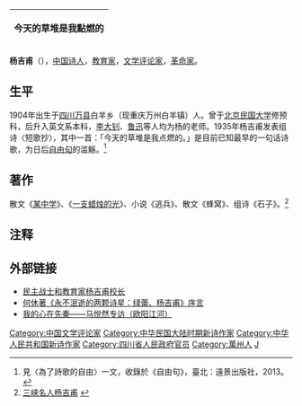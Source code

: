{| class="toccolours" style="float: right; width: 10em; margin: 0 0 1em 1em; font-size: 100%; clear:right;" cellspacing="5"
|-
!{{VH1|短歌抄}}
{{Vtext|}}
{{Vtext|[[楊吉甫|楊吉甫]]}}
{{Vtext|}}
{{Vtext|}}
{{VtextStart}}今天的草堆是我點燃的{{VtextEnd}}
|}

'''杨吉甫'''（{{bd|1904年||1962年|}}），[[中国|中国]][[诗人|诗人]]，[[教育家|教育家]]，[[文学评论家|文学评论家]]，[[革命家|革命家]]。

==生平==
1904年出生于[[四川|四川]][[万县|万县]]白羊乡（现重庆万州白羊镇）人。曾于[[北京民国大学|北京民国大学]]修预科，后升入英文系本科，[[李大钊|李大钊]]、[[鲁迅|鲁迅]]等人均为杨的老师。1935年杨吉甫发表组诗〈短歌抄〉，其中一首：「今天的草堆是我点燃的。」是目前已知最早的一句话诗歌，为日后[[自由句|自由句]]的滥觞。<ref>見〈為了詩歌的自由〉一文，收錄於《自由句》，臺北：遠景出版社，2013。</ref>

==著作==
散文《[[某中学|某中学]]》、《[[一支蜡烛的光|一支蜡烛的光]]》、小说《逃兵》、散文《蜂窝》、组诗《石子》。<ref>[http://www.sxcm.net/wh/2008-05/27/content_211089.htm 三峡名人杨吉甫] {{webarchive|url=https://web.archive.org/web/20131202235151/http://www.sxcm.net/wh/2008-05/27/content_211089.htm |date=2013-12-02 }}</ref>

== 注释 ==
<references/>

== 外部链接 ==
* [https://web.archive.org/web/20041221011224/http://www.cqwzyz.com.cn/xiaoqing/html/yjf.html 民主战士和教育家杨吉甫校长]	
* [http://blog.sina.com.cn/s/blog_4b1dce170100l4mq.html 何休著《永不泯逝的两颗诗星：绿蕾、杨吉甫》序言]
* [http://www.douban.com/group/topic/1778887/ 我的心在先秦——马悦然专访（欧阳江河）] {{Wayback|url=http://www.douban.com/group/topic/1778887/ |date=20160311153510 }}

{{DEFAULTSORT:Y}}
[[Category:中国文学评论家|Category:中国文学评论家]]
[[Category:中华民国大陆时期新诗作家|Category:中华民国大陆时期新诗作家]]
[[Category:中华人民共和国新诗作家|Category:中华人民共和国新诗作家]]
[[Category:四川省人民政府官员|Category:四川省人民政府官员]]
[[Category:萬州人|Category:萬州人]]
[[Category:杨姓|J]]